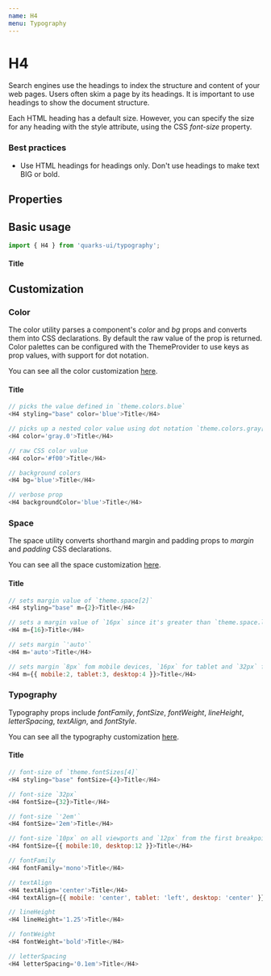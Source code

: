 ```yaml
---
name: H4
menu: Typography
---
```



# H4

Search engines use the headings to index the structure and content of your web pages. Users often skim a page by its headings. It is important to use headings to show the document structure.

Each HTML heading has a default size. However, you can specify the size for any heading with the style attribute, using the CSS _font-size_ property.

### Best practices

-   Use HTML headings for headings only. Don't use headings to make text BIG or bold.

## Properties

<Props of={H4} />

## Basic usage

```javascript
import { H4 } from 'quarks-ui/typography';
```

<Playground>
    <H4 styling="base">Title</H4>
</Playground>

## Customization

### Color

The color utility parses a component's _color_ and _bg_ props and converts them into CSS declarations. By default the raw value of the prop is returned. Color palettes can be configured with the ThemeProvider to use keys as prop values, with support for dot notation.

You can see all the color customization [here](https://styled-system.com/api/#color).

<Playground>
    <H4 styling="base" color="blue">
        Title
    </H4>
</Playground>

```javascript
// picks the value defined in `theme.colors.blue`
<H4 styling="base" color='blue'>Title</H4>

// picks up a nested color value using dot notation `theme.colors.gray[0]`
<H4 color='gray.0'>Title</H4>

// raw CSS color value
<H4 color='#f00'>Title</H4>

// background colors
<H4 bg='blue'>Title</H4>

// verbose prop
<H4 backgroundColor='blue'>Title</H4>
```

### Space

The space utility converts shorthand margin and padding props to _margin_ and _padding_ CSS declarations.

You can see all the space customization [here](https://styled-system.com/api#space).

<Playground>
    <H4 styling="base" m={2}>
        Title
    </H4>
</Playground>

```javascript
// sets margin value of `theme.space[2]`
<H4 styling="base" m={2}>Title</H4>

// sets a margin value of `16px` since it's greater than `theme.space.length`
<H4 m={16}>Title</H4>

// sets margin `'auto'`
<H4 m='auto'>Title</H4>

// sets margin `8px` fom mobile devices, `16px` for tablet and `32px` for desktop from the first breakpoint and up
<H4 m={{ mobile:2, tablet:3, desktop:4 }}>Title</H4>
```

### Typography

Typography props include _fontFamily_, _fontSize_, _fontWeight_, _lineHeight_, _letterSpacing_, _textAlign_, and _fontStyle_.

You can see all the typography customization [here](https://styled-system.com/api/#typography).

<Playground>
    <H4 styling="base" fontSize={4}>
        Title
    </H4>
</Playground>

```javascript
// font-size of `theme.fontSizes[4]`
<H4 styling="base" fontSize={4}>Title</H4>

// font-size `32px`
<H4 fontSize={32}>Title</H4>

// font-size `'2em'`
<H4 fontSize='2em'>Title</H4>

// font-size `10px` on all viewports and `12px` from the first breakpoint and up
<H4 fontSize={{ mobile:10, desktop:12 }}>Title</H4>

// fontFamily
<H4 fontFamily='mono'>Title</H4>

// textAlign
<H4 textAlign='center'>Title</H4>
<H4 textAlign={{ mobile: 'center', tablet: 'left', desktop: 'center' }}>Title</H4>

// lineHeight
<H4 lineHeight='1.25'>Title</H4>

// fontWeight
<H4 fontWeight='bold'>Title</H4>

// letterSpacing
<H4 letterSpacing='0.1em'>Title</H4>
```

